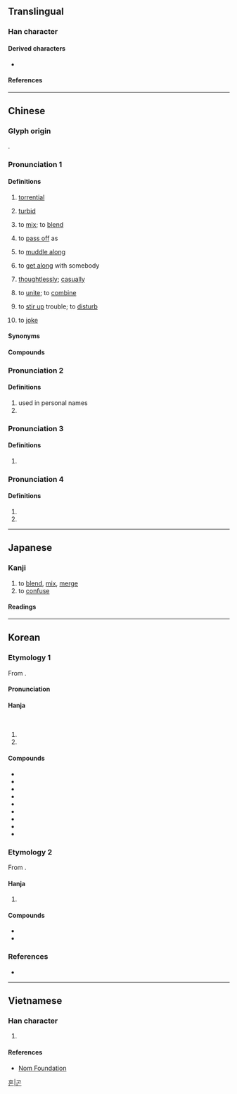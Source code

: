 {{also|渇}}
{{character info}}
==Translingual==

===Han character===
{{Han char|rn=85|rad=水|as=08|sn=11|four=36111|canj=EAPP|ids=⿰氵昆}}

====Derived characters====
* {{l|mul|[[𠽞]], [[𮭓]], [[𦹲]]}}

====References====
{{Han ref|kx=0632.140|dkj=17694|dj=1036.020|hdz=31648.090|uh=6DF7}}

----

==Chinese==
{{zh-forms}}

===Glyph origin===
{{Han etym}}
{{Han compound|ls=psc|水|昆|c1=s|c2=p|alt1=氵}}.

===Pronunciation 1===
{{zh-pron
|m=hùn,hún,hǔn,1na=Standard Chinese; Beijing dialect,2na=Standard Chinese, variant; Beijing dialect,3na=Standard Chinese, variant in Taiwan; Beijing dialect
|m-s=
|dg=хун3
|c=wan6
|c-t=vun5
|g=
|h=pfs=fun
|j=
|md=hông
|mn=hūn/xm:hùn
|mn-t=hung6
|w=3hhun
|x=
|mc=y
|oc=y
|ma=y
|cat=v,a
}}{{attention|zh|hún is repeated below}}

====Definitions====
{{zh-hanzi}}

# {{lb|zh|literary|obsolete}} [[torrential]]
# {{lb|zh|literary|or|dialectal}} [[turbid]]
# to [[mix]]; to [[blend]]
#: {{zh-x|搞混|to confuse (two things); to mix up}}
#: {{zh-x|混為{wéi}一談|to equate; to muddle}}
#: {{zh-x|把 紅豆 和 綠豆 混 在 一起|to mix red beans and green beans}}
# to [[pass off]] as
#: {{zh-x|魚目混珠|to pass off fake products as genuine|lit=to pass off fish eyes as pearls}}
#: {{zh-x|這 人 是 怎麼 混 進 來 的？|}}
# to [[muddle along]]
#: {{zh-x|混日子{zi}|to muck around; to drift through the days}}
# to [[get along]] with somebody
#: {{zh-x|我 很 快 就 同 他們 混 熟 了。|}}
#: {{zh-x|別 跟 流氓 混 在 一起。|}}
# [[thoughtlessly]]; [[casually]]
# {{lb|zh|literary}} to [[unite]]; to [[combine]]
# {{lb|zh|literary}} to [[stir up]] trouble; to [[disturb]]
# {{lb|zh|literary}} to [[joke]]

====Synonyms====
{{zh-dial}}

====Compounds====
{{zh-der|混亂|混血|一混湯子|二混子|含混|廝混|打混|打混葫蘆|摑混|攪混|流言混語|混一|混一口飯|混世魔王|混事|混人|混作|混俗和光|混元|混充|混入|混冥|混凝|混凝劑|混凝土|混吃混玩|混合|混合使用|混合層|混合林|混合比|混合物|混合疫苗|混合經濟|混合裁判|混合語|混合齒列|混同|混同江|混名|混和|混唚|混嚼舌根|混堂|混夷|混子|混家|混居|混帳|混帳東西|混帳話|混成|混戰|混打|混攪|混日子|混棍|混水|混水摸魚|混汞法|混沌|混沌世界|混淆|混淆不清|混淆是非|混淆視聽|混淆黑白|混淪|混混|混混兒|混混沌沌|混濁|混為一談|混然|混猜|混球|混球兒|混糖|混紡|混纏|混芒|混茫|混號|混蛋|混蟲|混血兒|混話|混說|混賴|混跡|混踐|混身|混造黑白|混錢|混雜|混音|混頭混腦|混飯吃|混鬧|營混子|玄混|玉石混淆|白混|矇混|老混忘|胡廝混|胡拉混扯|胡掄混鬧|胡混|舉世混濁|蒙混|阿混|香水混堂|鬼混|魚目混珠|魚龍混雜|黑白混淆|龍蛇混雜}}

===Pronunciation 2===
{{zh-pron
|m=hún
|cat=pn,a
}}

====Definitions====
{{zh-hanzi}}

# used in personal names
# {{zh-alt-form|渾}}

===Pronunciation 3===
{{zh-pron
|m=gǔn
|c=gwan2
|h=pfs=
|md=
|mn=
|w=
|cat=a
}}

====Definitions====
{{zh-hanzi}}

# {{zh-only|混混|alternative form of [[滾滾]]; rolling along|tr=gǔngǔn}}

===Pronunciation 4===
{{zh-pron
|m=kūn
|cat=pn
}}

====Definitions====
{{zh-hanzi}}

# {{zh-used in|混夷}}
# {{zh-alt-form|崑}}
{{zh-cat|Elementary}}

----

==Japanese==

===Kanji===
{{ja-kanji|grade=5|rs=水08}}

# to [[blend]], [[mix]], [[merge]]
# to [[confuse]]

====Readings====
{{ja-readings
|goon=こん, ごん
|kanon=こん
|kun=ま-ぜる, ま-じる, ま-ざる, こ-む
}}

----

==Korean==

===Etymology 1===
From {{der|ko|ltc|-}} {{ltc-l|混}}. 

{{collapse|
* {{hanja-dongguk|ᅘᅩᆫ〯|hhwǒn}}
* {{hanja-hunmong|혼〯|hwǒn|雜語#하01A}}
|Historical readings
|bg=#FFFFFF}}

====Pronunciation====
{{ko-hanja-pron|혼|l=y}}

====Hanja====
{{ko-hanja-search}}
{{ko-hanja|[[섞다|섞을]]|혼}}<br>
{{ko-hanja|[[흐리다|흐릴]]|혼}}

# {{hanja form of|혼|[[mix]]; [[confuse]]; [[blend]]}}
# {{hanja form of|혼|[[turbid]]; [[unclear]]; [[confuse]]}}

====Compounds====
{{der-top3|Compounds}}
* {{ko-l|혼란|[[confusion]]; [[disorder]]; [[chaos]]|混亂}}
* {{ko-l|혼선|[[crossed line]]; [[confusion]]|混線}}
* {{ko-l|혼돈|[[chaos]]; [[confusion]]|[[混沌]]/[[渾沌]]}}
* {{ko-l|혼탁|being [[turbid]]|[[混濁]]/[[溷濁]]/[[渾濁]]}}
* {{ko-l|혼잡|[[confusion]], traffic [[congestion]]|混雜}}
* {{ko-l|혼동|[[confusion]], [[mixing up]]|混同}}
* {{ko-l|혼용|[[mixed]] [[use]]|混用}}
* {{ko-l|혼합|[[mixture]]|混合}}
* {{ko-l|혼혈|[[mixed]] race|混血}}
{{der-bottom}}

===Etymology 2===
From {{der|ko|ltc|-}} {{ltc-l|混|tr=kuən}}.

{{collapse|
* {{hanja-dongguk|곤|kwon}}
|Historical readings
|bg=#FFFFFF}}

====Hanja====
{{ko-hanja|[[오랑캐]] [[이름]]|곤}}

# {{hanja form of|곤|a [[barbarian]]}}

====Compounds====
{{der-top|Compounds}}
* {{ko-l|^[[곤이]]|[[tribe]]s west of ancient China|混夷}}
* {{ko-l|곤이태의|混夷駾矣}}
{{der-bottom}}

===References===
* {{R:hanjadoc|6085}}

[[Category:Hanja readings|혼|곤]]

----

==Vietnamese==

===Han character===
{{vi-readings|reading=hổn, hộn, hỗn, xổn, cổn, hỏn|rs=水08}}

# {{rfdef|vi|sort=水08}}

====References====
* [http://nomfoundation.org/common/nom_details.php?codepoint=6DF7 Nom Foundation]